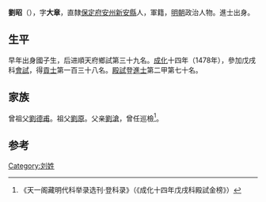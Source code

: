 {{Otheruses|other=名为劉昭的其他人物|劉昭}}
{{Otheruses|other=名为刘大章的其他人物|刘大章}}

'''劉昭'''（{{bd|？||？||catIdx=L劉}}），字'''大章'''，直隸[[保定府|保定府]][[安州|安州]][[新安縣|新安縣]]人，軍籍，[[明朝|明朝]]政治人物。進士出身。

==生平==
早年出身國子生，后进順天府鄉試第三十九名。[[成化|成化]]十四年（1478年），參加戊戌科[[會試|會試]]，得[[貢士|貢士]]第一百三十八名。[[殿試|殿試]]登[[進士|進士]]第二甲第七十名。

== 家族 ==
曾祖父[[劉德甫|劉德甫]]。祖父[[劉原|劉原]]。父亲[[劉滄|劉滄]]，曾任巡檢<ref>《天一阁藏明代科举录选刊·登科录》（《成化十四年戊戌科殿試金榜》）</ref>。

==参考==
{{reflist}}

{{成化十四年戊戌科殿試金榜}}

{{Authority control}}

{{DEFAULTSORT:}}
[[Category:刘姓|Category:刘姓]]


{{明朝人物小作品}}